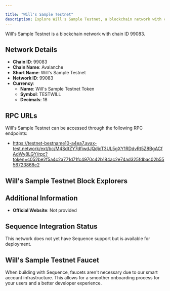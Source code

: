 ```yaml
---

title: "Will's Sample Testnet"
description: Explore Will's Sample Testnet, a blockchain network with chain ID 99083. Learn about its native currency, Will's Sample Testnet Token, and how to interact with the network.
---
```




Will's Sample Testnet is a blockchain network with chain ID 99083.

## Network Details

- **Chain ID**: 99083
- **Chain Name**: Avalanche
- **Short Name**: Will's Sample Testnet
- **Network ID**: 99083
- **Currency**: 
  - **Name**: Will's Sample Testnet Token
  - **Symbol**: TESTWILL
  - **Decimals**: 18

## RPC URLs

Will's Sample Testnet can be accessed through the following RPC endpoints:

- https://testnet-bestname10-a4ea7.avax-test.network/ext/bc/M4SdtZY7dfiwdJQdjcT3UL5gXY1RDdvRt5Z8BgACfAdWy8LGY/rpc?token=c052be2f5a4c2a771d71fc4970c42b184ac2e74ad325fdbac02b5556723868c2

## Will's Sample Testnet Block Explorers



## Additional Information

- **Official Website**: Not provided

## Sequence Integration Status

This network does not yet have Sequence support but is available for deployment.

## Will's Sample Testnet Faucet

When building with Sequence, faucets aren't necessary due to our smart account infrastructure. This allows for a smoother onboarding process for your users and a better developer experience.
